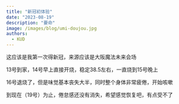 ```yaml
---
title: "新冠初体验"
date: "2023-08-19"
description: "要命"
image: /images/blog/umi-doujou.jpg
authors:
  - KUD
---
```


这应该是我第一次得新冠，来源应该是大阪魔法未来会场

13号到家，14号早上直接开烧，稳定38.5左右，一直烧到15号晚上

16号退烧了，但是味觉基本丧失大半，同时整个身体非常疲倦，开始咳嗽

到现在（19号）为止，倦怠感还没有消失，希望感觉恢复吧，有点受不了